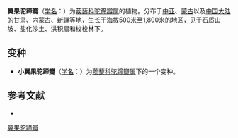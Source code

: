 {{Speciesbox
| name = 翼果驼蹄瓣
| status = 
| status_system = 
| image =
| genus = Zygophyllum
| species = pterocarpum
| authority = Bunge
| subdivision_ranks =[[变种|变种]]
| subdivision =
* 翼果驼蹄瓣 ''Z. p.'' var. ''pterocarpum''
* [[小翼果驼蹄瓣|小翼果驼蹄瓣]] ''Z. p.'' var. ''microcarpum''
}}

'''翼果驼蹄瓣'''（[[学名|学名]]：{{lang|la|''Zygophyllum pterocarpum''}}）为[[蒺藜科|蒺藜科]][[驼蹄瓣属|驼蹄瓣属]]的植物。分布于[[中亚|中亚]]、[[蒙古|蒙古]]以及[[中国大陆|中国大陆]]的[[甘肃|甘肃]]、[[内蒙古|内蒙古]]、[[新疆|新疆]]等地，生长于海拔500米至1,800米的地区，见于石质山坡、盐化沙土、洪积扇和梭梭林下。
== 变种 ==
* '''小翼果驼蹄瓣'''（[[学名|学名]]：{{lang|la|''Zygophyllum pterocarpum'' var. ''microcarpum''}}）为[[蒺藜科|蒺藜科]][[驼蹄瓣属|驼蹄瓣属]]下的一个变种。

== 参考文献 ==
<div class="references-small">
* {{cite web| url =http://www.bioinfo.cn/db05/KmzwSpecies.php?action=view&id=24270| title =翼果驼蹄瓣（原变种）| work =《中国高等植物数据库全库》| publisher =中国科学院微生物研究所| author =昆明植物研究所| accessdate =2009-02-25| deadurl =yes| archiveurl =https://web.archive.org/web/20160305031350/http://www.bioinfo.cn/db05/KmzwSpecies.php?action=view&id=24270| archivedate =2016-03-05}}
</div>
{{Taxonbar|from=Q15232456}}

[[Category:驼蹄瓣属|翼果驼蹄瓣]]


{{植物小作品}}